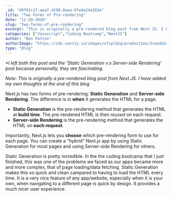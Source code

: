```yaml
---
_id: "d9f01c1f-aea7-4198-8eea-9fe0a24e203e"
title: "Two Forms of Pre-rendering"
date: "11-20-2020"
slug: "two-forms-of-pre-rendering"
excerpt: "This is originally a pre-rendered blog post from Next JS. I have added my own thoughts at the end of this blog"
categories: ["Javascript","Coding Bootcamp","NextJS"]
author: "Ben Patton"
authorImage: "https://cdn.sanity.io/images/nfspldzq/production/3ceeda54221c7c0614ecc51f955c7be39a1da34e-512x512.jpg"
type: "Blog"
---
```


_\*I left both this post and the 'Static Generation v.s Server-side Rendering' post because personally, they are fascinating._

_Note: This is originally a pre-rendered blog post from Next JS. I have added my own thoughts at the end of this blog_

Next.js has two forms of pre-rendering: **Static Generation** and **Server-side Rendering**. The difference is in **when** it generates the HTML for a page.

- **Static Generation** is the pre-rendering method that generates the HTML at **build time**. The pre-rendered HTML is then _reused_ on each request.
- **Server-side Rendering** is the pre-rendering method that generates the HTML on **each request**.

Importantly, Next.js lets you **choose** which pre-rendering form to use for each page. You can create a "hybrid" Next.js app by using Static Generation for most pages and using Server-side Rendering for others.

Static Generation is pretty incredible. In the the coding bootcamp that I just finished, this was one of the problems we faced as our apps became more and more complex, that of page loading/data fetching. Static Generation makes this so quick and clean campared to having to load the HTML every time. It is a very nice feature of any app/website, especially when it is your own, when navigating to a different page is quick by design. It provides a much nicer user experience.

